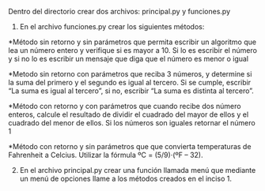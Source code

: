 Dentro del directorio crear dos archivos: principal.py y funciones.py

1. En el archivo funciones.py crear los siguientes métodos:

*Método sin retorno y sin parámetros que permita escribir un algoritmo que lea un número entero y verifique si es mayor a 10. Si lo es escribir el número y si no lo es escribir un mensaje que diga que el número es menor o igual

*Metodo sin retorno  con parámetros que reciba 3 números, y determine si la suma del primero y el segundo es igual al tercero. Si se cumple, escribir "La suma es igual al tercero", si no, escribir "La suma es distinta al tercero".

*Método con retorno y con parámetros que cuando recibe dos número enteros, calcule el resultado de dividir el cuadrado del mayor de ellos y el cuadrado del menor de ellos. Si los números son iguales retornar el número 1

*Método con retorno y sin parámetros que que convierta temperaturas de Fahrenheit a Celcius. Utilizar la fórmula ºC = (5/9)·(ºF – 32).

2. En el archivo principal.py crear una función llamada menú que mediante un menú de opciones llame a los métodos creados en el inciso 1.
